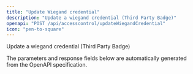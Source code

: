 ```yaml
---
title: "Update Wiegand credential"
description: "Update a wiegand credential (Third Party Badge)"
openapi: "POST /api/accesscontrol/updateWiegandCredential"
icon: "pen-to-square"
---
```


Update a wiegand credential (Third Party Badge)

<Note>
The parameters and response fields below are automatically generated from the OpenAPI specification.
</Note>
